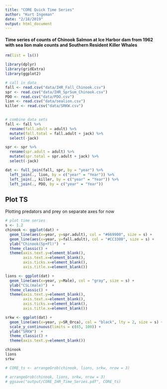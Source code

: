 ```yaml
---
title: "CORE Quick Time Series"
author: "Kurt Ingeman"
date: "2/18/2019"
output: html_document
---
```


#### Time series of counts of Chinook Salmon at Ice Harbor dam from 1962 with sea lion male counts and Southern Resident Killer Whales
```r
rm(list = ls())

library(dplyr)
library(gridExtra)
library(ggplot2)

```


```r
# call in data
fall <- read.csv("data/IHR_Fall_Chinook.csv")
spr <- read.csv("data/IHR_SprSum_Chinook.csv")
PDO <- read.csv("data/PDO.csv")
lion <- read.csv("data/sealion.csv")
killer <- read.csv("data/SRKW.csv")
 
```


```r
# combine data sets
fall <- fall %>% 
  rename(fall.adult = adult) %>% 
  mutate(fall.total = fall.adult + jack) %>% 
  select(-jack) 

spr <- spr %>% 
  rename(spr.adult = adult) %>% 
  mutate(spr.total = spr.adult + jack) %>% 
  select(-jack)

dat <- full_join(fall, spr, by = "year") %>% 
  left_join(., lion, by = c("year" = "Year")) %>% 
  left_join(., killer, by = c("year" = "Year")) %>% 
  left_join(., PDO, by = c("year" = "Year"))

```

## Plot TS

Plotting predators and prey on separate axes for now

```r
# plot time series
s <- 1.2
chinook <- ggplot(dat) +
  geom_line(aes(x=year, y=spr.adult), col = "#669900", size = s) +
  geom_line(aes(x=year, y=fall.adult), col = "#CC3300", size = s) +
  ylab("Chinook(Sp+Fl)")  +
  theme_classic() +
  theme(axis.text.y=element_blank(), 
        axis.text.x=element_blank(),
        axis.ticks.x=element_blank(),
        axis.title.x=element_blank())

lions <- ggplot(dat) +
  geom_line(aes(x=year, y=Male), col = "gray", size = s) +
  ylab("CSL(male)")  +
  theme_classic() +
  theme(axis.text.y=element_blank(),
        axis.text.x=element_blank(), 
        axis.ticks.x=element_blank(),
        axis.title.x=element_blank())

srkw <- ggplot(dat) +
  geom_line(aes(x=year, y=SR_Orca), col = "black", lty = 2, size = s) +
  scale_y_continuous(limits = c(65, 100)) +
  ylab("SRKW")  +
  theme_classic() +
  theme(axis.text.y=element_blank())

chinook
lions
srkw

# CORE_ts <- arrangeGrob(chinook, lions, srkw, nrow = 3) 

# arrangeGrob(chinook, lions, srkw, nrow = 3)
# ggsave("output/CORE_IHR_Time_Series.pdf", CORE_ts)
```

